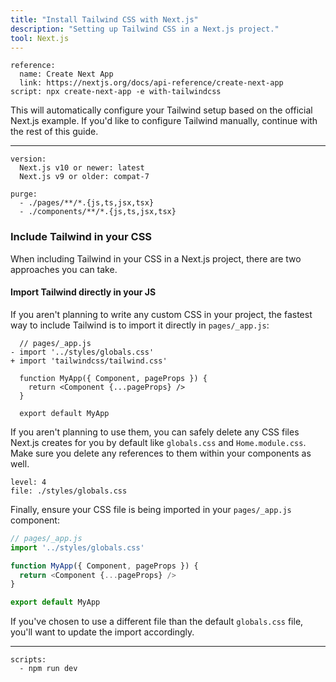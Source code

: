 ```yaml
---
title: "Install Tailwind CSS with Next.js"
description: "Setting up Tailwind CSS in a Next.js project."
tool: Next.js
---
```


```preval installation
reference:
  name: Create Next App
  link: https://nextjs.org/docs/api-reference/create-next-app
script: npx create-next-app -e with-tailwindcss
```

This will automatically configure your Tailwind setup based on the official Next.js example. If you'd like to configure Tailwind manually, continue with the rest of this guide.

---

```preval setup
version:
  Next.js v10 or newer: latest
  Next.js v9 or older: compat-7
```

```preval configuration
purge: 
  - ./pages/**/*.{js,ts,jsx,tsx}
  - ./components/**/*.{js,ts,jsx,tsx}
```

### Include Tailwind in your CSS

When including Tailwind in your CSS in a Next.js project, there are two approaches you can take.

#### Import Tailwind directly in your JS

If you aren't planning to write any custom CSS in your project, the fastest way to include Tailwind is to import it directly in `pages/_app.js`:

```diff-js
  // pages/_app.js
- import '../styles/globals.css'
+ import 'tailwindcss/tailwind.css'

  function MyApp({ Component, pageProps }) {
    return <Component {...pageProps} />
  }

  export default MyApp
```

If you aren't planning to use them, you can safely delete any CSS files Next.js creates for you by default like `globals.css` and `Home.module.css`. Make sure you delete any references to them within your components as well.

```preval include
level: 4
file: ./styles/globals.css 
```

Finally, ensure your CSS file is being imported in your `pages/_app.js` component:

```js
// pages/_app.js
import '../styles/globals.css'

function MyApp({ Component, pageProps }) {
  return <Component {...pageProps} />
}

export default MyApp
```

If you've chosen to use a different file than the default `globals.css` file, you'll want to update the import accordingly.

---

```preval finish
scripts:
  - npm run dev
```

